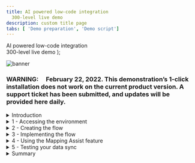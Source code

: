 ```yaml
---
title: AI powered low-code integration
  300-level live demo
description: custom title page
tabs: [ 'Demo preparation', 'Demo script']
---
```


  <span>
    AI powered low-code integration <br /> 300-level live demo
  </span> );

![banner](./images/Low-code-integration-300Script.jpg)

<span id="top"></span>

### **WARNING**:     February 22, 2022. This demonstration’s 1-click installation does not work on the current product version. A support ticket has been submitted, and updates will be provided here daily.

<details>

<summary>Introduction</summary>

<br/>

Data mapping is among the most important design steps in building an integration flow. This design-time task is usually the most tedious, time-consuming, complex, and error-prone because it requires deep understanding of all the data fields on the source and target systems. Building a successful data mapping also requires business analysis, domain expertise, and technical knowledge on both source and target systems.
<br/>
Our goal in creating Mapping Assist was to simplify and automate data mapping. And when coupled with the extensive list of pre-built, security rich connectors, it can accelerate the delivery of value to the business through integration.
<br/><br/>
ACME Retail has acquired another business and needs to synchronize the contacts between two CRM applications. In this demo, we assist ACME using AI and low-code integration, synchronizing contact information between the Salesforce and Insightly CRM systems. We will recognize and automatically match fields with high confidence levels. We will also recommend and assist with other fields where there is lower confidence. And we will generate a transformation across the fields when the field formats are not the same. As you continue to use the Mapping Assist capability it learns from previously accepted matches to raise confidence levels in future mapping efforts.
<br/><br/>
Using AI-powered mapping, we can reduce errors and speed integration development.
<br/><br/>
In the demo, we will execute the following steps: <br/><br/>
•	Access the Cloud Pak for Integration environment <br/>
•	Create and implement an API-enabled flow to map the fields for 'contact' between Salesforce and Insightly CRM <br/>
•	Auto-map all fields wherever the matching confidence is at least 80% <br/>
•	Process relevant and fine-grained field level suggestions that are provided when the confidence is between 30% and 80% <br/>
•	Generate a data transformation when the field formats do not match <br/>
•	Execute the flow to see the results <br/>

<br/>

Let’s get started!

<br/>

(Demo slides [here](./Script-Mapping-Assist-Opening-and-Closing-slides.pptx))
<br/>
(Printer-ready PDF of demo script <a href="./300-AI-powered-low-code-integration.pdf" target="_blank" rel="noreferrer">here</a>)
<br/>
</details>

<details>
<summary>1 - Accessing the environment</summary>

<br/>

| **1.1** | **Log in to Cloud Pak for Integration** |
| :--- | :--- |
| **Narration** | A new approach with automation and continuous improvement fed by AI algorithms is required. IBM Cloud Pak for Integration is a hybrid integration solution that provides an automated lifecycle across multiple styles of enterprise integration. With IBM Cloud Pak for Integration, companies can speed integration development, reduce costs, and maintain enhanced security, governance, and availability. Let’s see IBM Cloud Pak for Integration in action. For today's demo, we are using IBM Cloud Pak for Integration installed on the IBM cloud. Let me log in. |
| **Action** &nbsp; 1.1.1 | Open Cloud Pak for Integration and click **IBM provided credentials (admin only)**. <br/><br/> <img src="https://raw.githubusercontent.com/ibm-garage-tsa/platinum-demos/master/src/pages/300-integration-low-code-integration-using-ai/images/mapping-assist-1-1-1.png" width="800" /> |
| **Action** &nbsp; 1.1.2 | Log in with your admin username and password. <br/><br/> <img src="https://raw.githubusercontent.com/ibm-garage-tsa/platinum-demos/master/src/pages/300-integration-low-code-integration-using-ai/images/mapping-assist-1-1-2.png" width="800" /> |

| **1.2** | **View the Cloud Pak for Integration home screen** |
| :--- | :--- |
| **Narration** | Welcome to IBM Cloud Pak for Integration! We’re now at the home screen showing all the capabilities of the Cloud Pak brought together in one place. Specialized integration capabilities — for API management, application integration, messaging, and more — are built on top of powerful automation services. Let’s see the integration capabilities available in this Cloud Pak. |
| **Action** &nbsp; 1.2.1 | Show the home page and click **View Capabilities**. <br/><br/> <img src="https://raw.githubusercontent.com/ibm-garage-tsa/platinum-demos/master/src/pages/300-integration-low-code-integration-using-ai/images/mapping-assist-1-2-1.png" width="800" /> |

| **1.3** | **Open the Designer** |
| :--- | :--- |
| **Narration** | As you can see, through a single interface you are able to access all the integration capabilities your team needs, including API management, application integration, enterprise messaging, events, and high-speed transfer. <br/><br/> In this demo, we'll use the App Connect Designer's Mapping Assist capability to speed the transformation of complex data formats used by cloud applications, such as Salesforce and Insightly. Let’s open our App Connect Designer. |
| **Action** &nbsp; 1.3.1 | Show the **Integration capabilities** page and open the Designer (**ace-designer-demo**). <br/><br/> <img src="https://raw.githubusercontent.com/ibm-garage-tsa/platinum-demos/master/src/pages/300-integration-low-code-integration-using-ai/images/mapping-assist-1-3-1.png" width="800" /> |

**[Go to top](#top)**

</details>

<details>

<summary>2 - Creating the flow</summary>

<br/>

| **2.1** | **Create flows for an API** |
| :--- | :--- |
| **Narration** | Here we are in the designer tooling. This is where we can create all our API integration flows and manage our connectivity to our services and endpoints. As we begin, there is nothing here yet, so let’s build some integration logic. Let’s see how simple it is to create our flow for an API. First, we need to create a model for our contact. |
| **Action** &nbsp; 2.1.1 | Click **Create flows for an API** (1). <br/><br/> <img src="https://raw.githubusercontent.com/ibm-garage-tsa/platinum-demos/master/src/pages/300-integration-low-code-integration-using-ai/images/mapping-assist-2-1-1.png" width="800" /> |
| **Action** &nbsp; 2.1.2 | In the API title, replace Untitled API with **Contact API** (2). In the model name, enter **Contact** and click **Create model** (3). <br/><br/> <img src="https://raw.githubusercontent.com/ibm-garage-tsa/platinum-demos/master/src/pages/300-integration-low-code-integration-using-ai/images/mapping-assist-2-1-2.png" width="800" /> |

| **2.2** | **Create properties** |
| :--- | :--- |
| **Narration** | Let's start by defining our properties. There will be an ID, FirstName, LastName, Email, Address, Phone, and Mobile. As you can see, we are developing our API based on a model. It's completely model-driven, and we've just modeled our 'Contact' object. Next, we'll design and implement the operation that is related to this 'Contact' model. |
| **Action** &nbsp; 2.2.1 | In the property name, enter **ID** and click **Add property**. Repeat the same steps to include **FirstName**, **LastName**, **Email**, **Address**, **Phone**, and **Mobile** (1). Click **Operations** (2). <br/><br/> <img src="https://raw.githubusercontent.com/ibm-garage-tsa/platinum-demos/master/src/pages/300-integration-low-code-integration-using-ai/images/mapping-assist-2-2-1.png" width="800" /> |

| **2.3** | **Create operation** |
| :--- | :--- |
| **Narration** | First, let's select the "Create Contact" operation. This operation syncs the data from Salesforce to Insightly CRM. Let's implement our API flow. |
| **Action** &nbsp; 2.3.1 | On the **Select an operation to add** combobox, select **Create Contact** (1). Then, click **Implement flow** (2). <br/><br/> <img src="https://raw.githubusercontent.com/ibm-garage-tsa/platinum-demos/master/src/pages/300-integration-low-code-integration-using-ai/images/mapping-assist-2-3-1.png" width="800" /> |

**[Go to top](#top)**

</details>

<details>

<summary>3 - Implementing the flow</summary>

<br/>

| **3.1** | **Adjust flow response** |
| :--- | :--- |
| **Narration** | Here we see our initial demo flow, which initially has just a 'Request' node and a 'Response' node. We will use the designer flow editor to edit and change our flow to add the necessary additional steps. <br/><br/> Before we add to our flow, let’s adjust the response that is returned when the flow is called. This response serves to close the API flow and is a required construct. Because there is no data needed by the caller of the API flow (but a response is required), we can have a very simple response. We will add the Object ID to the response. |
| **Action** &nbsp; 3.1.1 | Click the **Response** node (1). <br/><br/> <img src="https://raw.githubusercontent.com/ibm-garage-tsa/platinum-demos/master/src/pages/300-integration-low-code-integration-using-ai/images/mapping-assist-3-0-1.png" width="800" /> |
| **Action** &nbsp; 3.1.2 | Enter **ID** in the **ID** field (2), and select the **Request ID** object (3). <br/><br/> <img src="https://raw.githubusercontent.com/ibm-garage-tsa/platinum-demos/master/src/pages/300-integration-low-code-integration-using-ai/images/mapping-assist-3-0-2.png" width="800" /> |

| **3.2** | **Retrieve contacts** |
| :--- | :--- |
| **Narration** | Our API will be easy to create. The API will retrieve the contacts from Salesforce. For each contact that is retrieved, we will sync the data to Insightly CRM. Let's include our pre-configured Salesforce connector and select the "Retrieve contacts" operation. |
| **Action** &nbsp; 3.2.1 | Click the **Plus** icon (1). Search for the **Salesforce** connector (2). <br/><br/> <img src="https://raw.githubusercontent.com/ibm-garage-tsa/platinum-demos/master/src/pages/300-integration-low-code-integration-using-ai/images/mapping-assist-3-1-1.png" width="800" /> |
| **Action** &nbsp; 3.2.2 | From your pre-configured Salesforce connector, select **Retrieve contacts** (3). <br/><br/> <img src="https://raw.githubusercontent.com/ibm-garage-tsa/platinum-demos/master/src/pages/300-integration-low-code-integration-using-ai/images/mapping-assist-3-1-2.png" width="800" /> |
| **Action** &nbsp; 3.2.3 | Select **Process 10 items from the collection** (4). <br/><br/> <img src="https://raw.githubusercontent.com/ibm-garage-tsa/platinum-demos/master/src/pages/300-integration-low-code-integration-using-ai/images/mapping-assist-3-1-3.png" width="800" /> |

| **3.3** | **'For each' statement** |
| :--- | :--- |
| **Narration** | Now, we need to add a 'for each' statement because we need to retrieve all of the contacts from Salesforce. For each contact, we need to create a contact in the Insightly CRM. We'll select the "Salesforce Contacts" object as the object to be processed. |
| **Action** &nbsp; 3.3.1 | Click the **Plus** icon (1). <br/><br/> <img src="https://raw.githubusercontent.com/ibm-garage-tsa/platinum-demos/master/src/pages/300-integration-low-code-integration-using-ai/images/mapping-assist-3-2-1.png" width="800" /> |
| **Action** &nbsp; 3.3.2 | Then, open the **Toolbox** tab (2) and select the **For each** statement (3). <br/><br/> <img src="https://raw.githubusercontent.com/ibm-garage-tsa/platinum-demos/master/src/pages/300-integration-low-code-integration-using-ai/images/mapping-assist-3-2-2.png" width="800" /> |
| **Action** &nbsp; 3.3.3 | Enter **Contacts** in the **Select the collection of items to process** field (4), and select the **Salesforce Contacts** object (5). <br/><br/> <img src="https://raw.githubusercontent.com/ibm-garage-tsa/platinum-demos/master/src/pages/300-integration-low-code-integration-using-ai/images/mapping-assist-3-2-3.png" width="800" /> |

| **3.4** | **Create contacts** |
| :--- | :--- |
| **Narration** | Now we are configuring our flow to connect to the Insightly CRM. Our Insightly account is pre-configured, so we select the 'Create Contact' operation. The Mapping Assist feature starts to work in the background, generating suggestions for us to populate the target fields in Insightly. |
| **Action** &nbsp; 3.4.1 | In the **For each** loop, click the **Plus** icon (1). <br/><br/> <img src="https://raw.githubusercontent.com/ibm-garage-tsa/platinum-demos/master/src/pages/300-integration-low-code-integration-using-ai/images/mapping-assist-3-3-1.png" width="800" /> |
| **Action** &nbsp; 3.4.2 | In the **Applications** tab, search for the **Insightly** connector (2). <br/><br/> <img src="https://raw.githubusercontent.com/ibm-garage-tsa/platinum-demos/master/src/pages/300-integration-low-code-integration-using-ai/images/mapping-assist-3-3-2.png" width="800" /> |
| **Action** &nbsp; 3.4.3 | Select the **Create contact** operation (3). <br/><br/> <img src="https://raw.githubusercontent.com/ibm-garage-tsa/platinum-demos/master/src/pages/300-integration-low-code-integration-using-ai/images/mapping-assist-3-3-3.png" width="800" /> |

**[Go to top](#top)**

</details>

<details>

<summary>4 - Using the Mapping Assist feature </summary>

<br/>

| **4.1** | **View suggestions** |
| :--- | :--- |
| **Narration** | In the node, you can manually define the map between the Salesforce and Insightly fields. However, this is difficult because there are lots of fields, and the products will probably have different field names for the same objects. <br/><br/>With Mapping Assist, you don't need to type all of these mappings. We'll use AI to simplify our work! Once Insightly's 'Create Contact' node is added, mapping suggestions are automatically generated. The best possible matches (top suggestions) are presented, which can be automatically inserted into fields with a single click. These top suggestions have an 80% (or higher) confidence score, and the count (20+ suggestions) identifies the total number of fields that will be populated with mappings. |
| **Action** &nbsp; 4.1.1 | Point out Mapping Assist's **[20+] suggestions** (1) and click **View suggestions** (2). <br/><br/> <InlineNotification>NOTE: The exact number of suggestions may vary.</InlineNotification> <br/> <img src="https://raw.githubusercontent.com/ibm-garage-tsa/platinum-demos/master/src/pages/300-integration-low-code-integration-using-ai/images/mapping-assist-4-1-1.png" width="800" /> |

| **4.2** | **Apply suggestions** |
| :--- | :--- |
| **Narration** | By clicking "View suggestions", all suggestions with a confidence score of at least 80% are automatically displayed into Insightly's 'Create Contact' node. Note that there are suggestions for simple fields as well as for more complex, nested fields. Mapping Assist uses a pre-trained AI algorithm to provide intelligent, customized data map suggestions. From this interface, we can clear the suggestions, or we can accept and apply the suggestions. |
| **Action** &nbsp; 4.2.1 | Show the list of suggestions (1) and click **Apply [20+] suggestions** (2). <br/><br/> <img src="https://raw.githubusercontent.com/ibm-garage-tsa/platinum-demos/master/src/pages/300-integration-low-code-integration-using-ai/images/mapping-assist-4-2-1.png" width="800" /> |

| **4.3** | **Resolve warnings** |
| :--- | :--- |
| **Narration** | Mapping Assist’s AI algorithm sometimes finds multiple high-confidence mapping possibilities. When this occurs, we need to decide which mapping we want to accept. |
| **Action** &nbsp; 4.3.1 | You may or may not see this situation. When this happens, a **warning** message is shown. You need to resolve any/all fields where this occurs. Delete the field name that is currently mapped to the field with the warning. <br/><br/> <img src="https://raw.githubusercontent.com/ibm-garage-tsa/platinum-demos/master/src/pages/300-integration-low-code-integration-using-ai/images/Error_screen.png" width="800" /> |
| **Action** &nbsp; 4.3.2 | Click the selection list icon next to the field (1), and select the mapping option listed with the "For Each" option from the displayed list (2). Repeat these steps for each field that has a warning. <br/><br/> <img src="https://github.com/ibm-garage-tsa/platinum-demos/blob/master/src/pages/300-integration-low-code-integration-using-ai/images/Selection_list.png?raw=true" width="800" /> |

| **4.4** | **Adjust other suggestions** |
| :--- | :--- |
| **Narration** | These 20+ suggestions are the fields where the matching confidence is at least 80%, so in the background, Mapping Assist evaluates this confidence level and only fills the fields that are at least 80%. But there are also other suggestions for the other fields, and we can see these suggestions too. For example, let's see the field 'Other address postcode.' When we click the field, we can see a suggestion to map to 'Other Zip/Postal Code' from the Salesforce Contact object with a confidence of 72%, which is lower than 80%. Let's accept this mapping. <br/><br/> In our next run, this will be remembered by Mapping Assist, and it will show for you as one of the top suggestions. To improve accuracy in future mappings, Mapping Assist learns by collecting and storing the mapping data in an internal database by tracking your mapping history of flows that are started. For example, as you map 'Other address postcode' to 'Other Zip/Postal Code,' this mapping is remembered. Mapping Assist suggests the same match in future mappings, with a 100% confidence rating. |
| **Action** &nbsp; 4.4.1 | Click the **Other address postcode** field (1). Select the **Other Zip/Postal Code** mapping suggestion (2). <br/><br/><InlineNotification> NOTE: If you have any other field (e.g., date of birth) that is not mapped to the **For each** element (orange icon), replace it to use the **For each** element.</InlineNotification> <br/> <img src="https://raw.githubusercontent.com/ibm-garage-tsa/platinum-demos/master/src/pages/300-integration-low-code-integration-using-ai/images/mapping-assist-4-3-1.png" width="800" /> |

| **4.5** | **Generate a transformation** |
| :--- | :--- |
| **Narration** | If a text field is populated with a single mapping from a top suggestion or from the list of suggested mappings, but the data format of the "source" mapping does not match the data format of the "target" field that is populated, you can generate a JSONata expression to define how the source data should be presented in the target application. JSONata is a declarative open-source query and transformation language for JSON data. <br/><br/> Let's explore it with the 'Assistant's Name' field. Let's select "Generate transformation". The 'Generate transformation' panel opens with five blank sources and corresponding target fields that you can use for mapping data formats. We'll need to provide at least five examples of source and target formats for Cloud Pak for Integration to generate the transformation formula. <br/><br/> Using Cloud Pak for Integration and the Mapping Assist capability, we were able to easily create a data sync between two CRM solutions without needing to write any code. |
| **Action** &nbsp; 4.5.1 | On the **Assistant name** field, click the **Assistant's Name** mapping and select **Generate transformation** (1). <br/><br/> <img src="https://raw.githubusercontent.com/ibm-garage-tsa/platinum-demos/master/src/pages/300-integration-low-code-integration-using-ai/images/mapping-assist-4_4_1.png" width="800" /> |
| **Action** &nbsp; 4.5.2 | On the **Generate transformation** dialog, enter **John Lennon** as the first source name, and enter **J. Lennon** under **'Assistant name' examples (target)**. Repeat the same steps to include four more assistants' names using the same transformation format (e.g., Paul McCartney, P. McCartney; George Harrison, G. Harrison; Ringo Starr, R. Starr; Pete Best, P. Best) (2). Click **Generate transformation** (3), and click **Insert transformation** (4). <br/><br/> <img src="https://raw.githubusercontent.com/ibm-garage-tsa/platinum-demos/master/src/pages/300-integration-low-code-integration-using-ai/images/mapping-assist-4_4_2.png" width="800" /> |
| **Action** &nbsp; 4.5.3 | Click **Done** (5). <br/><br/> <img src="https://raw.githubusercontent.com/ibm-garage-tsa/platinum-demos/master/src/pages/300-integration-low-code-integration-using-ai/images/mapping-assist-4_4_3.png" width="800" /> |

<br/>

**[Go to top](#top)**

</details>

<details>

<summary>5 - Testing your data sync</summary>

<br/>

| **5.1** | **Check the target contacts** |
| :--- | :--- |
| **Narration** | Before we test our data sync flow, let's check the contacts that we have available in our target contacts. Let's open our pre-created Insightly CRM account and see the available contacts before we execute the flow. As you can see, we have approximately 20 pre-created contacts, each with pictures. After the test of our flow, we should have two or three new contacts without pictures. |
| **Action** &nbsp; 5.1.1 | Open your **Insightly** home page (1). <br/><br/> Open the **Contacts** view (2). <br/><br/> <img src="https://github.com/ibm-garage-tsa/platinum-demos/raw/058aa7c91c74253c21057da730d8d62fcd82a8de/src/pages/300-integration-low-code-integration-using-ai/images/mapping-assist-5_1_1.png" width="800" /> |
| **Action** &nbsp; 5.1.2 | Notice that there are approximately 20 pre-created contacts, each with pictures (3). <br/><br/> <img src="https://github.com/ibm-garage-tsa/platinum-demos/raw/058aa7c91c74253c21057da730d8d62fcd82a8de/src/pages/300-integration-low-code-integration-using-ai/images/mapping-assist-5_1_2.png" width="800" /> |

| **5.2** | **Test the API** |
| :--- | :--- |
| **Narration** | It is time to test our data sync. First, we need to start our flow. Once the flow has started, let's test it. <br/><br/> Great, our data sync was executed. |
| **Action** &nbsp; 5.2.1 | Go back to Cloud Pak for Integration's **App Connect Designer** page. Start your flow (1). <br/><br/> <img src="https://github.com/ibm-garage-tsa/platinum-demos/raw/058aa7c91c74253c21057da730d8d62fcd82a8de/src/pages/300-integration-low-code-integration-using-ai/images/mapping-assist-5_2_1.png" width="800" /> |
| **Action** &nbsp; 5.2.2 | Open the **Test** tab (2). Click **POST /Contact** (3) and open the **Try it** tab (4). <br/><br/> <img src="https://github.com/ibm-garage-tsa/platinum-demos/raw/058aa7c91c74253c21057da730d8d62fcd82a8de/src/pages/300-integration-low-code-integration-using-ai/images/mapping-assist-5_2_2.png" width="800" /> |
| **Action** &nbsp; 5.2.3 | Scroll down to see the body field, and click **Generate** (5) to create some dummy body content. Click **Send** (6), and you should see a **201 Created** response (7). <br/><br/> <img src="https://github.com/ibm-garage-tsa/platinum-demos/raw/058aa7c91c74253c21057da730d8d62fcd82a8de/src/pages/300-integration-low-code-integration-using-ai/images/mapping-assist-5_2_3.png" width="800" /> |

| **5.3** | **Check the data sync** |
| :--- | :--- |
| **Narration** | Now let's check our new contacts. We should have at least two new contacts. Let's refresh the 'Contacts' page, and voila, here are our new contacts. Let's check the contact to see the new 'Assistant Name' format. <br/><br/> Great! Everything works as expected. |
| **Action** &nbsp; 5.3.1 | Go back to Insightly's **Contacts** page and refresh the page (1). <br/><br/> <img src="https://github.com/ibm-garage-tsa/platinum-demos/raw/058aa7c91c74253c21057da730d8d62fcd82a8de/src/pages/300-integration-low-code-integration-using-ai/images/mapping-assist-5_3_1.png" width="800" /> |
| **Action** &nbsp; 5.3.2 | Explore the new contacts (without the sample_data tags) (2). <br/><br/> <img src="https://github.com/ibm-garage-tsa/platinum-demos/raw/058aa7c91c74253c21057da730d8d62fcd82a8de/src/pages/300-integration-low-code-integration-using-ai/images/mapping-assist-5_3_2.png" width="800" /> |
| **Action** &nbsp; 5.3.3 | Click one of the contacts without a picture (3), and show the new format of **Assistant Name** based on the function we defined in the flow (4). <br/><br/> <img src="https://github.com/ibm-garage-tsa/platinum-demos/raw/058aa7c91c74253c21057da730d8d62fcd82a8de/src/pages/300-integration-low-code-integration-using-ai/images/mapping-assist-5_3_3.png" width="800" /> |

<br/>

**[Go to top](#top)**

</details>

<details>

<summary>Summary</summary>

<br/>

As we mentioned in the beginning, data mapping is difficult, time-consuming, and error-prone. In this demo, we showed how AI-powered Mapping Assist can alleviate these issues.<br/><br/>
We auto-mapped all the fields where the matching confidence was at least 80%, and we provided relevant and fine-grained field-level suggestions when the confidence was between 30% and 80%. Mapping Assist learns from your decisions about selected mappings, and shows these as top suggestions when a similar source and target mapping is attempted in the future -- further reducing your mapping efforts.<br/><br/>
We also generated a data transformation by providing examples of source and target data when fields do not have the same format. AI was used to determine the pattern and generate the transformation.<br/><br/>
Using AI-powered Mapping Assist reduced the development time and eliminated errors as ACME Retail successfully integrated the new customer contacts from their business acquisition.
<br/>

(Demo slides [here](./Script-Mapping-Assist-Opening-and-Closing-slides.pptx))

<br/>

**[Go to top](#top)**

</details>
